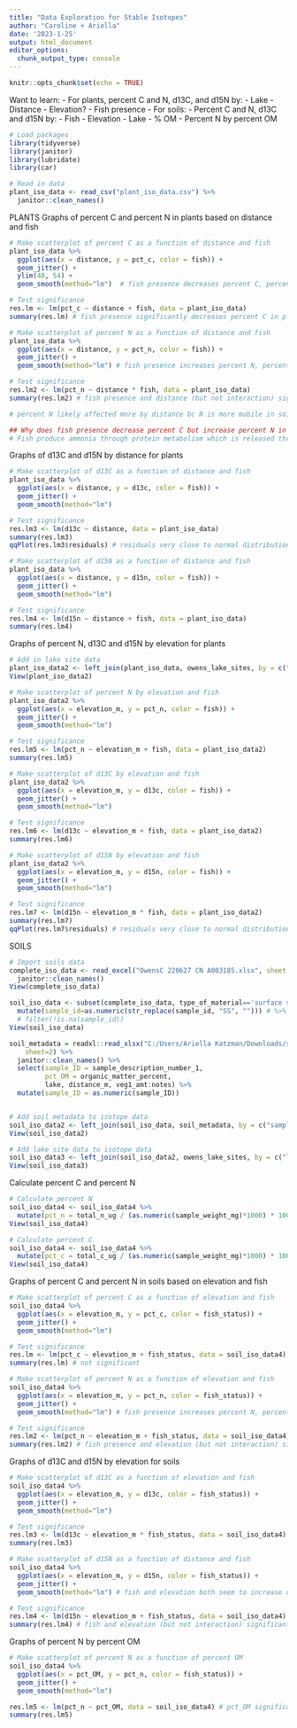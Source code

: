 ```yaml
---
title: "Data Exploration for Stable Isotopes"
author: "Caroline + Ariella"
date: '2023-1-25'
output: html_document
editor_options: 
  chunk_output_type: console
---
```


```r
knitr::opts_chunk$set(echo = TRUE)
```

Want to learn:
- For plants, percent C and N, d13C, and d15N by:
  - Lake
  - Distance
  - Elevation?
  - Fish presence
- For soils:
  - Percent C and N, d13C and d15N by:
    - Fish
    - Elevation
    - Lake
    - % OM
  - Percent N by percent OM

```r
# Load packages
library(tidyverse)
library(janitor)
library(lubridate)
library(car)

# Read in data
plant_iso_data <- read_csv("plant_iso_data.csv") %>% 
  janitor::clean_names()

```


PLANTS
Graphs of percent C and percent N in plants based on distance and fish
```r

# Make scatterplot of percent C as a function of distance and fish
plant_iso_data %>% 
  ggplot(aes(x = distance, y = pct_c, color = fish)) +
  geom_jitter() +
  ylim(48, 54) +
  geom_smooth(method="lm")  # fish presence decreases percent C, percent C decreases slightly over distance

# Test significance
res.lm <- lm(pct_c ~ distance + fish, data = plant_iso_data)
summary(res.lm) # fish presence significantly decreases percent C in plants

# Make scatterplot of percent N as a function of distance and fish  
plant_iso_data %>% 
  ggplot(aes(x = distance, y = pct_n, color = fish)) +
  geom_jitter() +
  geom_smooth(method="lm") # fish presence increases percent N, percent N increases with distance

# Test significance
res.lm2 <- lm(pct_n ~ distance * fish, data = plant_iso_data)
summary(res.lm2) # fish presence and distance (but not interaction) significantly increase percent N, distance more than fish presence

# percent N likely affected more by distance bc N is more mobile in soil

## Why does fish presence decrease percent C but increase percent N in plants?
# Fish produce ammonia through protein metabolism which is released through the gills -> increased N in water; more N in plants means less C

```

Graphs of d13C and d15N by distance for plants
```r
# Make scatterplot of d13C as a function of distance and fish
plant_iso_data %>% 
  ggplot(aes(x = distance, y = d13c, color = fish)) +
  geom_jitter() +
  geom_smooth(method="lm")

# Test significance
res.lm3 <- lm(d13c ~ distance, data = plant_iso_data)
summary(res.lm3)
qqPlot(res.lm3$residuals) # residuals very close to normal distribution

# Make scatterplot of d15N as a function of distance and fish
plant_iso_data %>% 
  ggplot(aes(x = distance, y = d15n, color = fish)) +
  geom_jitter() +
  geom_smooth(method="lm")

# Test significance
res.lm4 <- lm(d15n ~ distance + fish, data = plant_iso_data)
summary(res.lm4)

```

Graphs of percent N, d13C and d15N by elevation for plants
```r

# Add in lake site data
plant_iso_data2 <- left_join(plant_iso_data, owens_lake_sites, by = c("lake" = "lake_ID"))
View(plant_iso_data2)

# Make scatterplot of percent N by elevation and fish
plant_iso_data2 %>% 
  ggplot(aes(x = elevation_m, y = pct_n, color = fish)) +
  geom_jitter() +
  geom_smooth(method="lm")

# Test significance
res.lm5 <- lm(pct_n ~ elevation_m + fish, data = plant_iso_data2)
summary(res.lm5)

# Make scatterplot of d13C by elevation and fish
plant_iso_data2 %>% 
  ggplot(aes(x = elevation_m, y = d13c, color = fish)) +
  geom_jitter() +
  geom_smooth(method="lm")

# Test significance
res.lm6 <- lm(d13c ~ elevation_m + fish, data = plant_iso_data2)
summary(res.lm6)

# Make scatterplot of d15N by elevation and fish
plant_iso_data2 %>% 
  ggplot(aes(x = elevation_m, y = d15n, color = fish)) +
  geom_jitter() +
  geom_smooth(method="lm")

# Test significance
res.lm7 <- lm(d15n ~ elevation_m * fish, data = plant_iso_data2)
summary(res.lm7)
qqPlot(res.lm7$residuals) # residuals very close to normal distribution

```


SOILS
```r
# Import soils data
complete_iso_data <- read_excel("OwensC 220627 CN A003185.xlsx", sheet = "Samples") %>%
  janitor::clean_names()
View(complete_iso_data)

soil_iso_data <- subset(complete_iso_data, type_of_material=='surface soil') %>%
  mutate(sample_id=as.numeric(str_replace(sample_id, "SS", ""))) # %>%
  # filter(!is.na(sample_id))
View(soil_iso_data)

soil_metadata = readxl::read_xlsx("C:/Users/Ariella Katzman/Downloads/soil_edited_2021.xlsx", 
    sheet=2) %>%
  janitor::clean_names() %>%
  select(sample_ID = sample_description_number_1,
         pct_OM = organic_matter_percent,
         lake, distance_m, veg1_amt:notes) %>%
  mutate(sample_ID = as.numeric(sample_ID))


# Add soil metadata to isotope data
soil_iso_data2 <- left_join(soil_iso_data, soil_metadata, by = c("sample_id" = "sample_ID"))
View(soil_iso_data2)

# Add lake site data to isotope data
soil_iso_data3 <- left_join(soil_iso_data2, owens_lake_sites, by = c("lake" = "lake_ID"))
View(soil_iso_data3)

```

Calculate percent C and percent N
```r
# Calculate percent N
soil_iso_data4 <- soil_iso_data4 %>%
  mutate(pct_n = total_n_ug / (as.numeric(sample_weight_mg)*1000) * 100)
View(soil_iso_data4)

# Calculate percent C
soil_iso_data4 <- soil_iso_data4 %>%
  mutate(pct_c = total_c_ug / (as.numeric(sample_weight_mg)*1000) * 100)
View(soil_iso_data4)

```

Graphs of percent C and percent N in soils based on elevation and fish
```r
# Make scatterplot of percent C as a function of elevation and fish
soil_iso_data4 %>% 
  ggplot(aes(x = elevation_m, y = pct_c, color = fish_status)) +
  geom_jitter() +
  geom_smooth(method="lm")

# Test significance
res.lm <- lm(pct_c ~ elevation_m + fish_status, data = soil_iso_data4)
summary(res.lm) # not significant

# Make scatterplot of percent N as a function of elevation and fish  
soil_iso_data4 %>% 
  ggplot(aes(x = elevation_m, y = pct_n, color = fish_status)) +
  geom_jitter() +
  geom_smooth(method="lm") # fish presence increases percent N, percent N increases with elevation

# Test significance
res.lm2 <- lm(pct_n ~ elevation_m + fish_status, data = soil_iso_data4)
summary(res.lm2) # fish presence and elevation (but not interaction) significantly increase percent N
```

Graphs of d13C and d15N by elevation for soils
```r
# Make scatterplot of d13C as a function of elevation and fish
soil_iso_data4 %>% 
  ggplot(aes(x = elevation_m, y = d13c, color = fish_status)) +
  geom_jitter() +
  geom_smooth(method="lm")

# Test significance
res.lm3 <- lm(d13c ~ elevation_m * fish_status, data = soil_iso_data4) # elevation and fish status both (and interaction) significantly increase d13c, elevation more than fish status
summary(res.lm3)

# Make scatterplot of d15N as a function of distance and fish
soil_iso_data4 %>% 
  ggplot(aes(x = elevation_m, y = d15n, color = fish_status)) +
  geom_jitter() +
  geom_smooth(method="lm") # fish and elevation both seem to increase d15n

# Test significance
res.lm4 <- lm(d15n ~ elevation_m + fish_status, data = soil_iso_data4)
summary(res.lm4) # fish and elevation (but not interaction) significantly increase d15n in soils

```

Graphs of percent N by percent OM
```r
# Make scatterplot of percent N as a function of percent OM
soil_iso_data4 %>% 
  ggplot(aes(x = pct_OM, y = pct_n, color = fish_status)) +
  geom_jitter() +
  geom_smooth(method="lm")

res.lm5 <- lm(pct_n ~ pct_OM, data = soil_iso_data4) # pct_OM significantly increases pct_n in soils
summary(res.lm5)
```

